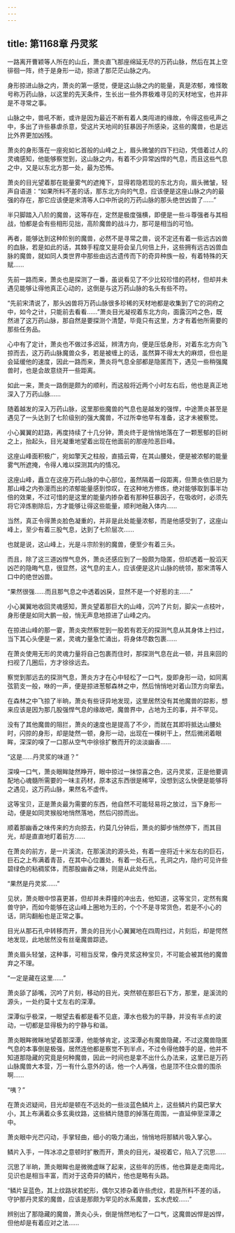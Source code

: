 ```yaml
---
---
---
```

title: 第1168章 丹灵浆
---



一路离开曹颖等人所在的山丘，萧炎直飞那座绵延无尽的万药山脉，然后在其上空徘徊一阵，终于是身形一动，掠进了那茫茫山脉之内。

身形掠进山脉之内，萧炎的第一感觉，便是这山脉之内的能量，真是浓郁，难怪敢号称万药山脉，以这里的先天条件，生长出一些外界极难寻见的天材地宝，也并非是不寻常之事。

山脉之中，兽吼不断，或许是因为最近不断有着人类闯进的缘故，令得这些吼声之中，多出了许些暴虐杀意，受这片天地间的狂暴因子所感染，这些的魔兽，也是远比外界更加凶残。

萧炎的身形落在一座宛如匕首般的山峰之上，眉头微皱的四下扫动，凭借着过人的灵魂感知，他能够察觉到，这山脉之内，有着不少异常凶悍的气息，而且这些气息之中，又是以东北方那一处，最为恐怖。

萧炎的目光望着那在能量雾气的遮掩下，显得若隐若现的东北方向，眉头微皱，轻声自语道：“如果所料不差的话，那东北方向的气息，应该便是这座山脉之内的最强的存在，那它应该便是宋清等人口中所说的万药山脉的那头绝世凶兽了……”

半只脚踏入八阶的魔兽，这等存在，定然是极度强横，即便是一些斗尊强者与其相战，怕都是会有些相形见拙，高阶魔兽的战斗力，那可是相当的可怕。

再者，能够达到这种阶别的魔兽，必然不是寻常之兽，说不定还有着一些远古凶兽的血脉，若是如此的话，其棘手程度又是将会呈几何倍上升，这些拥有远古凶兽血脉的魔兽，就如同人类世界中那些由远古遗传而下的奇异种族一般，有着特殊的天赋……

先前一路而来，萧炎也是探测了一番，虽说看见了不少比较珍惜的药材，但却并未遇见能够让得他真正心动的，这倒是与这万药山脉的名头有些不符。

“先前宋清说了，那头凶兽将万药山脉很多珍稀的天材地都是收集到了它的洞府之中，如今之计，只能前去看看……”萧炎目光凝视着东北方向，面露沉吟之色，既然进了这万药山脉，那自然是要探测个清楚，毕竟只有这里，方才有着他所需要的那些任务品。

心中有了定计，萧炎也不做过多迟延，辨清方向，便是压低身形，对着东北方向飞掠而去，这万药山脉魔兽众多，若是被缠上的话，虽然算不得太大的麻烦，但也是会延缓他的速度，因此一路而来，萧炎将气息全部都是隐匿而下，遇见一些稍强魔兽时，也是会故意绕开一些距离。

如此一来，萧炎一路倒是颇为的顺利，而这般将近两个小时左右后，他也是真正地深入了万药山脉……

随着越发的深入万药山脉，这里那些魔兽的气息也是越发的强悍，中途萧炎甚至是遇见了一头达到了七阶级别的强大魔兽，不过所幸他早有准备，这才未被察觉。

小心翼翼的赶路，再度持续了十几分钟，萧炎终于是悄悄地落在了一颗葱郁的巨树之上，抬起头，目光凝重地望着出现在他面前的那座险恶巨峰。

这座山峰面积极广，宛如擎天之柱般，直插云霄，在其山腰处，便是被浓郁的能量雾气所遮掩，令得人难以探测其内的情况。

这座山峰，矗立在这座万药山脉的中心部位，虽然隔着一段距离，但萧炎依旧是为那山峰之内弥漫而出的浓郁能量感到惊叹，在这种地方修炼，绝对能够取到事半功倍的效果，不过可惜的是这里的能量内掺杂着有那种狂暴因子，在吸收时，必须先将它淬炼剔除后，方才能够让得这些能量，顺利地融入体内……

当然，真正令得萧炎脸色凝重的，并非是此处能量浓郁，而是他感受到了，这座山峰上，至少有着三股气息，达到了七阶层次……

也就是说，这山峰上，光是斗宗阶别的魔兽，便至少有着三头。

而且，除了这三道凶悍气息外，萧炎还感应到了一股颇为隐匿，但却透着一股滔天凶芒的隐晦气息，很显然，这气息的主人，应该便是这片山脉的统领，那宋清等人口中的绝世凶兽。

“果然很强……而且那气息之中透着凶戾，显然不是一个好惹的主……”

小心翼翼地收回灵魂感知，萧炎望着那巨大的山峰，沉吟了片刻，脚尖一点枝叶，身形便是如同大鹏一般，悄无声息地掠进了山峰之内。

在掠进山峰的那一霎，萧炎突然察觉到一股若有若无的探测气息从其身体上扫过，当下其心头便是一紧，灵魂力量急忙涌出，将身体尽数包裹……

在萧炎使用无形的灵魂力量将自己包裹而住时，那探测气息在此一顿，并且来回的扫视了几圈后，方才徐徐远去。

察觉到那远去的探测气息，萧炎方才在心中轻松了一口气，旋即身形一动，如同离弦箭支一般，咻的一声，便是掠进葱郁森林之中，然后悄悄地对着山顶方向窜去。

在森林之中飞掠了半晌，萧炎有些讶异地发现，这里居然没有其他魔兽的踪影，想来应该是因为那几股强悍气息的缘故吧，魔兽界中，占地为王的事，并不罕见。

没有了其他魔兽的阻拦，萧炎的速度也是提高了不少，而就在其即将抵达山腰处时，闪掠的身形，却是陡然一顿，身形一动，出现在一棵树干上，然后微闭着眼眸，深深的嗅了一口那从空气中徐徐扩散而开的淡淡幽香……

“这是……丹灵浆的味道？”

深嗅一口气，萧炎眼眸陡然睁开，眼中掠过一抹惊喜之色，这丹灵浆，正是他要调配地心魂髓所需要的一味主药材，原本这东西很是稀罕，没想到这么快便是能够将之遇见，这万药山脉，果然名不虚传。

这等宝贝，正是萧炎最为需要的东西，他自然不可能轻易将之放过，当下身形一动，便是如同灵猴般地悄然落地，然后闪掠而出。

顺着那幽香之味传来的方向掠去，约莫几分钟后，萧炎的脚步悄然停下，而其目光，却是直直地盯着前方……

在萧炎的前方，是一片溪流，在那溪流的源头处，有着一座将近十米左右的巨石，巨石之上布满着青苔，在其中心位置处，有着一处石孔，孔洞之内，隐约可见许些碧绿色的粘稠浆体，而那股幽香之味，则是从此处传出。

“果然是丹灵浆……”

见状，萧炎眼中惊喜更甚，但却并未莽撞的冲出去，他知道，这等宝贝，定然有魔兽守护，而如今能够在这山峰上圈地为王的，个个不是寻常货色，若是不小心的话，阴沟翻船也是正常之事。

目光从那石孔中转移而开，萧炎的目光小心翼翼地在四周扫过，片刻后，却是愕然地发现，此地居然没有丝毫魔兽踪迹。

萧炎眉头轻皱，这种事，可相当反常，像丹灵浆这种宝贝，不可能会被其他的魔兽弃之不理。

“一定是藏在这里……”

萧炎舔了舔嘴，沉吟了片刻，移动的目光，突然顿在那巨石下方，那里，是溪流的源头，一处约莫十丈左右的深潭。

深潭似乎极深，一眼望去看都是看不见底，潭水也极为的平静，并没有半点的波动，一切都是显得极为的宁静与和谐。

萧炎眼眸微眯地望着那深潭，他能够肯定，这深潭必有魔兽隐藏，不过这魔兽隐匿气息的本事倒是极强，居然连他都是察觉不到半点，不过令得他棘手的是，他并不知道那隐藏的究竟是何种魔兽，因此一时间也是拿不出什么办法来，这里已是万药山脉魔兽大本营，万一有什么意外的话，他一个人再强，也是顶不住众兽的围杀啊……

“咦？”

在萧炎迟疑间，目光却是顿在不远处的一些淡蓝色鳞片上，这些鳞片约莫巴掌大小，其上布满着众多玄奥纹路，这些鳞片随意的掉落在周围，一直延伸至深潭之中。

萧炎眼中光芒闪动，手掌轻曲，细小的吸力涌出，悄悄地将那鳞片吸入掌心。

鳞片入手，一阵冰凉之意顿时扩散而开，萧炎的目光，凝视着它，陷入了沉思……

沉思了半晌，萧炎眼眸也是微微虚眯了起来，这些年的历练，他也算是走南闯北，见识也是相当丰富，而对于这奇异的鳞片，他也是略有头路。

“鳞片呈蓝色，其上纹路状若蛇形，偶尔又掺杂着许些虎纹，若是所料不差的话，守护那丹灵浆的魔兽，应该是那颇为罕见的水系魔兽，玄水虎蛟……”

辨别出了那隐藏的魔兽，萧炎心头，倒是悄然地松了一口气，这魔兽凶悍是凶悍，但他却是有着应对之法……